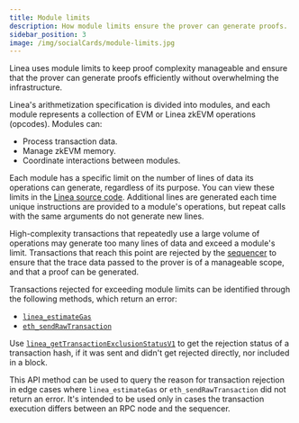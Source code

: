 ```yaml
---
title: Module limits
description: How module limits ensure the prover can generate proofs.
sidebar_position: 3
image: /img/socialCards/module-limits.jpg
---
```


Linea uses module limits to keep proof complexity manageable and ensure that the prover can
generate proofs efficiently without overwhelming the infrastructure. 

Linea's arithmetization specification is divided into modules, and each module represents a collection
of EVM or Linea zkEVM operations (opcodes). Modules can:
- Process transaction data.
- Manage zkEVM memory.
- Coordinate interactions between modules.

Each module has a specific limit on the number of lines of data its operations can generate, 
regardless of its purpose. You can view these limits in the 
[Linea source code](https://github.com/Consensys/linea-monorepo/blob/main/config/common/traces-limits-v2.toml). 
Additional lines are generated each time unique instructions are provided to a module's operations, 
but repeat calls with the same arguments do not generate new lines.

High-complexity transactions that repeatedly use a large volume of operations may generate too many 
lines of data and exceed a module's limit. Transactions that reach this point are rejected by the 
[sequencer](../sequencer/index.mdx) to ensure that the trace data passed to the prover is of a 
manageable scope, and that a proof can be generated.

Transactions rejected for exceeding module limits can be identified through the following
methods, which return an error:

- [`linea_estimateGas`](../../api/reference/linea-estimategas.mdx)
- [`eth_sendRawTransaction`](../../api/reference/eth-sendrawtransaction.mdx)

Use [`linea_getTransactionExclusionStatusV1`](../../api/reference/linea-gettransactionexclusionstatusv1.mdx)
to get the rejection status of a transaction hash, if it was sent and didn't get rejected directly, 
nor included in a block.

This API method can be used to query the reason for transaction rejection in edge cases where
`linea_estimateGas` or `eth_sendRawTransaction` did not return an error. It's intended to be used 
only in cases the transaction execution differs between an RPC node and the sequencer.
